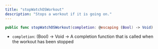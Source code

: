 ```yaml
---
title: "stopWatchOSWorkout"
description: "Stops a workout if it is going on."
---
```

```swift swift
public func stopWatchOSWorkout(completion: @escaping (Bool) -> Void)

```

*   `completion`: (Bool) -> Void -> A completion function that is called when the workout has been stopped



